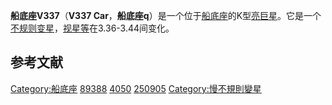 {{Starbox begin
| name = 船底座V337
}}
{{Starbox observe
| epoch = [[J2000.0|J2000.0]]
| equinox = [[J2000.0|J2000.0]] 
| constell = [[船底座|船底座]]
| ra = {{RA|10|17|04.9758}}
| dec = {{DEC|−61|19|56.295}}
| appmag_v=3.36-3.44
| 星官 = [[南船|南船]]（[[近南极星区|近南极星区]]）
}}
{{Starbox character
| class = K3IIa<ref name=SIMBAD /><ref name=DATA />
| b-v = 1.54<ref name=SIMBAD /><ref name=DATA />
| u-b = 1.72<ref name=SIMBAD /><ref name=DATA />
| r-i = 0.77<ref name=SIMBAD /><ref name=DATA />
| variable = LC[[不规则变星|不规则变星]]
}}
{{Starbox astrometry
| radial_v = 8.2 ± 0.9
| prop_mo_ra = −24.25
| prop_mo_dec = 6.38
| parallax = 4.43
| p_error = 0.49
}}
{{Starbox detail
| mass   = 9
| radius = 128
| luminosity = 3,236
}}
{{Starbox catalog
| names =CP-60 1817，[[SAO星表|SAO]] 250905，[[HD星表|HD]] 89388，[[HR星表|HR]] 4050}}
{{Starbox reference |Simbad=HR+4050}}
{{Starbox end}}

'''船底座V337'''（'''V337 Car'''，'''船底座q'''）是一个位于[[船底座|船底座]]的K型[[亮巨星|亮巨星]]。它是一个[[不规则变星|不规则变星]]，[[视星等|视星等]]在3.36-3.44间变化。

== 参考文献 ==
{{reflist}}

{{star-stub}}

{{船底座恒星}}
[[Category:船底座|Category:船底座]]
[[Category:HD和HDE天體|89388]]
[[Category:HR天體|4050]]
[[Category:SAO天體|250905]]
[[Category:慢不規則變星|Category:慢不規則變星]]